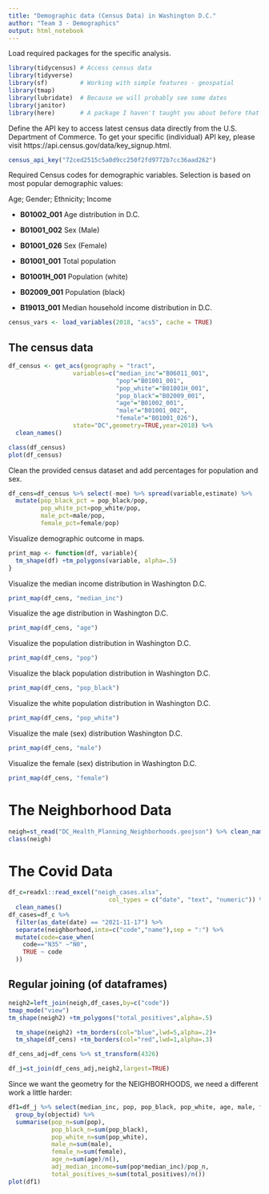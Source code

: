 ---
title: "Demographic data (Census Data) in Washington D.C."
author: "Team 3 - Demographics"
output: html_notebook
---

Load required packages for the specific analysis.

```{r}
library(tidycensus) # Access census data
library(tidyverse)
library(sf)         # Working with simple features - geospatial
library(tmap)
library(lubridate)  # Because we will probably see some dates
library(janitor)
library(here)       # A package I haven't taught you about before that doesn't do much, but ....
```

Define the API key to access latest census data directly from the U.S. Department of Commerce.
To get your specific (individual) API key, please visit https://api.census.gov/data/key_signup.html.
```{r}
census_api_key("72ced2515c5a0d9cc250f2fd9772b7cc36aad262")
```

Required Census codes for demographic variables. Selection is based on most popular demographic values:

Age; Gender; Ethnicity; Income


- **B01002_001**    Age distribution in D.C.

- **B01001_002**    Sex (Male)

- **B01001_026**    Sex (Female)

- **B01001_001**    Total population

- **B01001H_001**   Population (white)

- **B02009_001**    Population (black)

- **B19013_001**    Median household income distribution in D.C.


```{r}
census_vars <- load_variables(2018, "acs5", cache = TRUE)
```

## The census data

```{r}
df_census <- get_acs(geography = "tract",                  
                  variables=c("median_inc"="B06011_001",
                              "pop"="B01001_001",
                              "pop_white"="B01001H_001",
                              "pop_black"="B02009_001",
                              "age"="B01002_001",
                              "male"="B01001_002",
                              "female"="B01001_026"),
                  state="DC",geometry=TRUE,year=2018) %>%
  clean_names()
```
```{r}
class(df_census)
plot(df_census)
```

Clean the provided census dataset and add percentages for population and sex.

```{r}
df_cens=df_census %>% select(-moe) %>% spread(variable,estimate) %>%
  mutate(pop_black_pct = pop_black/pop, 
         pop_white_pct=pop_white/pop, 
         male_pct=male/pop,
         female_pct=female/pop)
```

Visualize demographic outcome in maps.

```{r}
print_map <- function(df, variable){
  tm_shape(df) +tm_polygons(variable, alpha=.5)
}
```

Visualize the median income distribution in Washington D.C.
```{r}
print_map(df_cens, "median_inc")
```

Visualize the age distribution in Washington D.C.
```{r}
print_map(df_cens, "age")
```

Visualize the population distribution in Washington D.C.
```{r}
print_map(df_cens, "pop")
```

Visualize the black population  distribution in Washington D.C.
```{r}
print_map(df_cens, "pop_black")
```

Visualize the white population distribution in Washington D.C.
```{r}
print_map(df_cens, "pop_white")
```

Visualize the male (sex) distribution Washington D.C.
```{r}
print_map(df_cens, "male")
```

Visualize the female (sex) distribution in Washington D.C.
```{r}
print_map(df_cens, "female")
```

# The Neighborhood Data

```{r}
neigh=st_read("DC_Health_Planning_Neighborhoods.geojson") %>% clean_names()
class(neigh)
```
# The Covid Data

```{r message=FALSE, warning=FALSE}
df_c=readxl::read_excel("neigh_cases.xlsx",
                            col_types = c("date", "text", "numeric")) %>% 
  clean_names() 
df_cases=df_c %>%
  filter(as_date(date) == "2021-11-17") %>% 
  separate(neighborhood,into=c("code","name"),sep = ":") %>%
  mutate(code=case_when(
    code=="N35" ~"N0",
    TRUE ~ code
  ))
```

## Regular joining (of dataframes)

```{r}
neigh2=left_join(neigh,df_cases,by=c("code")) 
tmap_mode("view")
tm_shape(neigh2) +tm_polygons("total_positives",alpha=.5)
```
```{r}
  tm_shape(neigh2) +tm_borders(col="blue",lwd=5,alpha=.2)+
  tm_shape(df_cens) +tm_borders(col="red",lwd=1,alpha=.3)
```

```{r}
df_cens_adj=df_cens %>% st_transform(4326)
```

```{r}
df_j=st_join(df_cens_adj,neigh2,largest=TRUE)
```

Since we want the geometry for the NEIGHBORHOODS, we need a different work a little harder:

```{r}
df1=df_j %>% select(median_inc, pop, pop_black, pop_white, age, male, female, total_positives, objectid) %>%
  group_by(objectid) %>%
  summarise(pop_n=sum(pop),
            pop_black_n=sum(pop_black),
            pop_white_n=sum(pop_white),
            male_n=sum(male),
            female_n=sum(female),
            age_n=sum(age)/n(),
            adj_median_income=sum(pop*median_inc)/pop_n,
            total_positives_n=sum(total_positives)/n()) 
plot(df1)
```